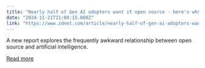 ```yaml
---
title: "Nearly half of Gen AI adopters want it open source - here's why"
date: "2024-11-21T11:00:15.000Z"
link: "https://www.zdnet.com/article/nearly-half-of-gen-ai-adopters-want-it-open-source-heres-why/"
---
```


A new report explores the frequently awkward relationship​ between open source and artificial intelligence.

[Read more](https://www.zdnet.com/article/nearly-half-of-gen-ai-adopters-want-it-open-source-heres-why/)
